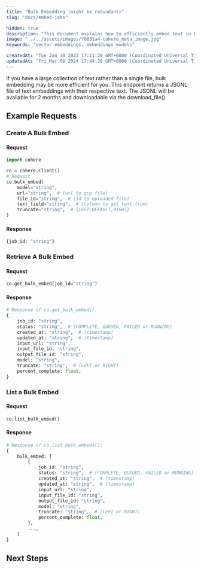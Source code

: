 ```yaml
---
title: "Bulk Embedding (might be redundant)"
slug: "docs/embed-jobs"

hidden: true
description: "This document explains how to efficiently embed text in bulk using an endpoint that returns a JSONL file of text embeddings with their respective text, which can be downloaded within 2 months."
image: "../../assets/images/f0831a4-cohere_meta_image.jpg"  
keywords: "vector embeddings, embeddings models"

createdAt: "Tue Jan 10 2023 17:11:20 GMT+0000 (Coordinated Universal Time)"
updatedAt: "Fri Mar 08 2024 17:44:38 GMT+0000 (Coordinated Universal Time)"
---
```

If you have a large collection of text rather than a single file, bulk embedding may be more efficient for you. This endpoint returns a JSONL file of text embeddings with their respective text. The JSONL will be available for 2 months and downloadable via the download_file().

## Example Requests

### Create A Bulk Embed

#### Request

```python PYTHON
import cohere 

co = cohere.Client()
# Request
co.bulk_embed(
    model="string",
    url="string",  # (url to gcp file)
    file_id="string",  # (id to uploaded file)
    text_field="string",  # (column to get text from)
    truncate="string",  # {LEFT:DEFAULT,RIGHT}
)
```

#### Response

```python PYTHON
{job_id: "string"}
```

### Retrieve A Bulk Embed

#### Request

```python PYTHON
co.get_bulk_embed(job_id="string")
```

#### Response

```python PYTHON
# Response of co.get_bulk_embed():
{
    job_id: "string",
    status: "string",  # (COMPLETE, QUEUED, FAILED or RUNNING)
    created_at: "string",  # (timestamp)
    updated_at: "string",  # (timestamp)
    input_url: "string",
    input_file_id: "string",
    output_file_id: "string",
    model: "string",
    truncate: "string",  # (LEFT or RIGHT)
    percent_complete: float,
}
```

### List a Bulk Embed

#### Request

```python PYTHON
co.list_bulk_embed()
```

#### Response

```python PYTHON
# Response of co.list_bulk_embeds():
{
    bulk_embed: [
        {
            job_id: "string",
            status: "string",  # (COMPLETE, QUEUED, FAILED or RUNNING)
            created_at: "string",  # (timestamp)
            updated_at: "string",  # (timestamp)
            input_url: "string",
            input_file_id: "string",
            output_file_id: "string",
            model: "string",
            truncate: "string",  # (LEFT or RIGHT)
            percent_complete: float,
        },
        ...,
    ]
}
```

## Next Steps
